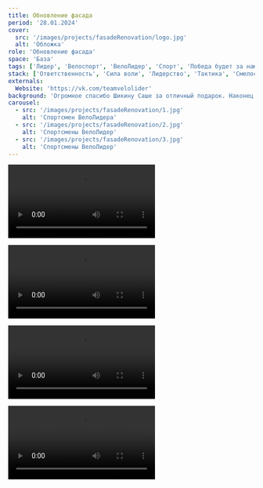 ```yaml
---
title: Обновление фасада
period: '28.01.2024'
cover:
  src: '/images/projects/fasadeRenovation/logo.jpg'
  alt: 'Обложка'
role: 'Обновление фасада'
space: 'База'
tags: ['Лидер', 'Велоспорт', 'ВелоЛидер', 'Спорт', 'Победа будет за нами']
stack: ['Ответственность', 'Сила воли', 'Лидерство', 'Тактика', 'Смелость']
externals:
  Website: 'https://vk.com/teamvelolider'
background: 'Огромное спасибо Шикину Саше за отличный подарок. Наконец то нашлось время им воспользоваться 😄👍🥰'
carousel:
  - src: '/images/projects/fasadeRenovation/1.jpg'
    alt: 'Спортсмен ВелоЛидера'
  - src: '/images/projects/fasadeRenovation/2.jpg'
    alt: 'Спортсмены ВелоЛидер'
  - src: '/images/projects/fasadeRenovation/3.jpg'
    alt: 'Спортсмены ВелоЛидер'
---
```


<Video
  src="/images/projects/fasadeRenovation/v1.mp4"
  alt="Video of the highlights flow in Lazy"
  thumbnail="/images/projects/fasadeRenovation/th1.jpg"
/>

<Video
  src="/images/projects/fasadeRenovation/v2.mp4"
  alt="Video of the highlights flow in Lazy"
  thumbnail="/images/projects/fasadeRenovation/th2.jpg"
/>

<Video
  src="/images/projects/fasadeRenovation/v3.mp4"
  alt="Video of the highlights flow in Lazy"
  thumbnail="/images/projects/fasadeRenovation/th2.jpg"
/>

<Video
  src="/images/projects/fasadeRenovation/v4.mp4"
  alt="Video of the highlights flow in Lazy"
  thumbnail="/images/projects/fasadeRenovation/th2.jpg"
/>